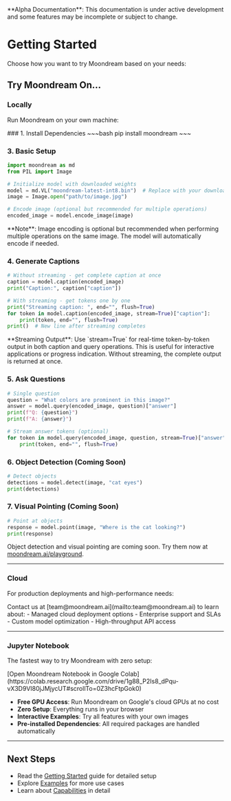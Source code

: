 
<Callout type='warning' emoji='🚧'>
	**Alpha Documentation**: This documentation is under active development and some features may be incomplete or subject to change.
</Callout>

# Getting Started

Choose how you want to try Moondream based on your needs:

## Try Moondream On...

### Locally

Run Moondream on your own machine:

<Steps>
### 1. Install Dependencies
~~~bash
pip install moondream
~~~

### 3. Basic Setup

~~~python
import moondream as md
from PIL import Image

# Initialize model with downloaded weights
model = md.VL("moondream-latest-int8.bin")  # Replace with your downloaded model file
image = Image.open("path/to/image.jpg")

# Encode image (optional but recommended for multiple operations)
encoded_image = model.encode_image(image)
~~~

<Callout type='info'>
	**Note**: Image encoding is optional but recommended when performing multiple operations on the same image. The model will automatically encode if needed.
</Callout>

### 4. Generate Captions

~~~python
# Without streaming - get complete caption at once
caption = model.caption(encoded_image)
print("Caption:", caption["caption"])

# With streaming - get tokens one by one
print("Streaming caption: ", end="", flush=True)
for token in model.caption(encoded_image, stream=True)["caption"]:
    print(token, end="", flush=True)
print()  # New line after streaming completes
~~~

<Callout type='info'>
	**Streaming Output**: Use `stream=True` for real-time token-by-token output in both caption and query operations. This is useful for interactive applications or progress
	indication. Without streaming, the complete output is returned at once.
</Callout>

### 5. Ask Questions

~~~python
# Single question
question = "What colors are prominent in this image?"
answer = model.query(encoded_image, question)["answer"]
print(f"Q: {question}")
print(f"A: {answer}")

# Stream answer tokens (optional)
for token in model.query(encoded_image, question, stream=True)["answer"]:
    print(token, end="", flush=True)
~~~

### 6. Object Detection (Coming Soon)

~~~python
# Detect objects
detections = model.detect(image, "cat eyes")
print(detections)
~~~

### 7. Visual Pointing (Coming Soon)

~~~python
# Point at objects
response = model.point(image, "Where is the cat looking?")
print(response)
~~~

<Callout type='warning'>Object detection and visual pointing are coming soon. Try them now at [moondream.ai/playground](https://moondream.ai/playground).</Callout>

</Steps>

---

### Cloud

For production deployments and high-performance needs:

<Callout type='info'>
	Contact us at [team@moondream.ai](mailto:team@moondream.ai) to learn about:
	- Managed cloud deployment options
	- Enterprise support and SLAs
	- Custom model optimization
	- High-throughput API access
</Callout>

---

### Jupyter Notebook

The fastest way to try Moondream with zero setup:

<Callout type="info">
  [Open Moondream Notebook in Google Colab](https://colab.research.google.com/drive/1g88_P2Is8_dPqu-vX3D9VI80jJMjycUT#scrollTo=0Z3hcFtpGok0)

- **Free GPU Access**: Run Moondream on Google's cloud GPUs at no cost
- **Zero Setup**: Everything runs in your browser
- **Interactive Examples**: Try all features with your own images
- **Pre-installed Dependencies**: All required packages are handled automatically
</Callout>

---

## Next Steps

- Read the [Getting Started](/moondream-docs/getting-started) guide for detailed setup
- Explore [Examples](/moondream-docs/examples) for more use cases
- Learn about [Capabilities](/moondream-docs/capabilities) in detail
